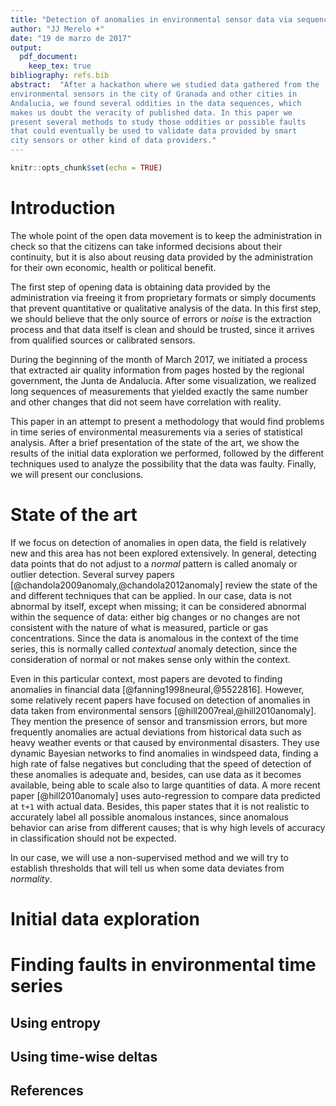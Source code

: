```yaml
---
title: "Detection of anomalies in environmental sensor data via sequence analysis"
author: "JJ Merelo +"
date: "19 de marzo de 2017"
output:
  pdf_document:
    keep_tex: true
bibliography: refs.bib
abstract:  "After a hackathon where we studied data gathered from the
environmental sensors in the city of Granada and other cities in
Andalucia, we found several oddities in the data sequences, which
makes us doubt the veracity of published data. In this paper we
present several methods to study those oddities or possible faults
that could eventually be used to validate data provided by smart
city sensors or other kind of data providers." 
---
```


```r
knitr::opts_chunk$set(echo = TRUE)
```

# Introduction

The whole point of the open data movement is to keep the
administration in check so that the citizens can take informed
decisions about their continuity, but it is also about reusing data
provided by the administration for their own economic, health or
political benefit.

The first step of opening data is obtaining data provided by the
administration via freeing it from proprietary formats or simply
documents that prevent quantitative or qualitative analysis of the
data. In this first step, we should believe that the only source of
errors or *noise* is the extraction process and that data itself is
clean and should be trusted, since it arrives from qualified sources
or calibrated sensors.

During the beginning of the month of March 2017, we initiated a
process that extracted air quality information from pages hosted by
the regional government, the Junta de Andalucía. After some
visualization, we realized long sequences of measurements that yielded
exactly the same number and other changes that did not seem have
correlation with reality.

This paper in an attempt to present a methodology that would find
problems in time series of environmental measurements via a series of
statistical analysis. After a brief presentation of the state of the
art, we show the results of the initial data exploration we performed,
followed by the different techniques used to analyze the possibility
that the data was faulty. Finally, we will present our conclusions.

# State of the art

If we focus on detection of anomalies in open data, the field is
relatively new and this area has not been explored extensively. In
general, detecting data points that do not adjust to a *normal*
pattern is called anomaly or outlier detection. Several survey papers
[@chandola2009anomaly,@chandola2012anomaly] review the state of the
and different techniques that can be applied. In our case, data is not
abnormal by itself, except when missing; it can be considered abnormal
within the sequence of data: either big changes or no changes are not
consistent with the nature of what is measured, particle or gas
concentrations. Since the data is anomalous in the context of the time
series, this is normally called *contextual* anomaly detection, since
the consideration of normal or not makes sense only within the
context.

Even in this particular context, most papers are devoted to finding anomalies in
financial data [@fanning1998neural,@5522816]. However, some relatively
recent papers have focused on detection of anomalies in data taken
from environmental sensors [@hill2007real,@hill2010anomaly]. They
mention the presence of sensor and transmission errors, but more
frequently anomalies are actual deviations from historical data such
as heavy weather events or that caused by environmental
disasters. They use dynamic Bayesian networks to find anomalies in
windspeed data, finding a high rate of false negatives but concluding
that the speed of detection of these anomalies is adequate and,
besides, can use data as it becomes available, being able to scale
also to large quantities of data. A more recent paper
[@hill2010anomaly] uses auto-regression to compare data predicted at
`t+1` with actual data. Besides, this paper states that it is not
realistic to accurately label all possible anomalous instances, since
anomalous behavior can arise from different causes; that is why high
levels of accuracy in classification should not be expected.

In our case, we will use a non-supervised method and we will try to
establish thresholds that will tell us when some data deviates from
*normality*. 


# Initial data exploration

# Finding faults in environmental time series

## Using entropy

## Using time-wise deltas


## References
